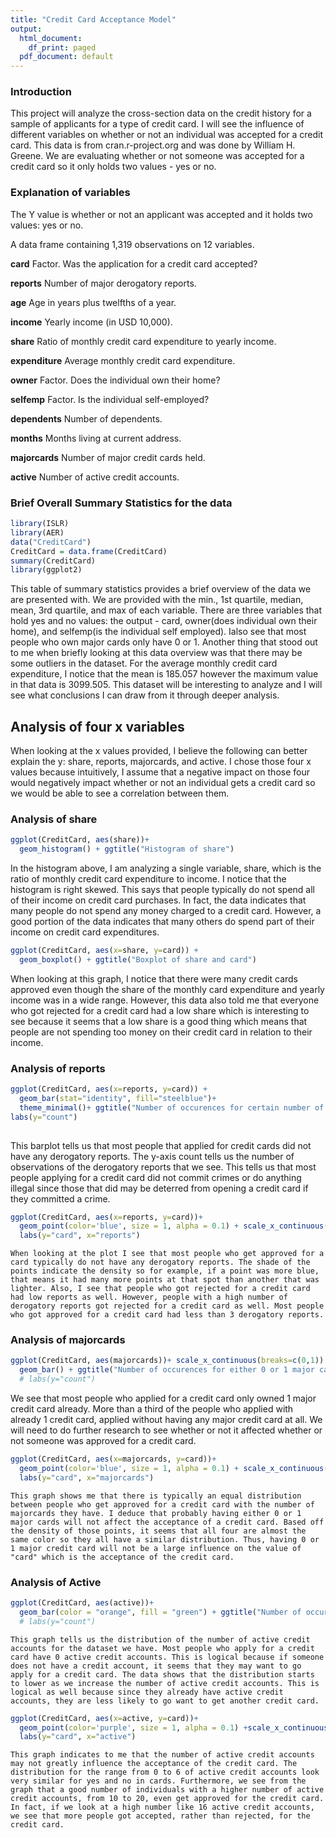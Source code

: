 ```yaml
---
title: "Credit Card Acceptance Model"
output:
  html_document:
    df_print: paged
  pdf_document: default
---
```


<h3> Introduction </h3>
This project will analyze the cross-section data on the credit history for a sample of applicants for a type of credit card. I will see the influence of different variables on whether or not an individual was accepted for a credit card. This data is from cran.r-project.org and was done by William H. Greene. We are evaluating whether or not someone was accepted for a credit card so it only holds two values - yes or no. 

<h3> Explanation of variables </h3>

The Y value is whether or not an applicant was accepted and it holds two values: yes or no. 

A data frame containing 1,319 observations on 12 variables.

**card** Factor. Was the application for a credit card accepted? 

**reports** Number of major derogatory reports.

**age** Age in years plus twelfths of a year.

**income** Yearly income (in USD 10,000).

**share** Ratio of monthly credit card expenditure to yearly income. 

**expenditure** Average monthly credit card expenditure.

**owner** Factor. Does the individual own their home?

**selfemp** Factor. Is the individual self-employed?

**dependents** Number of dependents.

**months** Months living at current address. 

**majorcards** Number of major credit cards held. 

**active** Number of active credit accounts.

<h3> Brief Overall Summary Statistics for the data </h3>


```r
library(ISLR)
library(AER)
data("CreditCard")
CreditCard = data.frame(CreditCard)
summary(CreditCard)
library(ggplot2)
```

  This table of summary statistics provides a brief overview of the data we are presented with. We are provided with the min., 1st quartile, median, mean, 3rd quartile, and max of each variable. There are three variables that hold yes and no values: the output - card, owner(does individual own their home), and selfemp(is the individual self employed). Ialso see that most people who own major cards only have 0 or 1. Another thing that stood out to me when briefly looking at this data overview was that there may be some outliers in the dataset. For the average monthly credit card expenditure, I notice that the mean is 185.057 however the maximum value in that data is 3099.505. This dataset will be interesting to analyze and I will see what conclusions I can draw from it through deeper analysis. 
  
  
<h2> Analysis of four x variables</h3>

  When looking at the x values provided, I believe the following can better explain the y: share, reports, majorcards, and active. I chose those four x values because intuitively, I assume that a negative impact on those four would negatively impact whether or not an individual gets a credit card so we would be able to see a correlation between them. 

<h3> Analysis of share</h3>

```r
ggplot(CreditCard, aes(share))+ 
  geom_histogram() + ggtitle("Histogram of share")
```

  In the histogram above, I am analyzing a single variable, share, which is the ratio of monthly credit card expenditure to income. I notice that the histogram is right skewed. This says that people typically do not spend all of their income on credit card purchases. In fact, the data indicates that many people do not spend any money charged to a credit card. However, a good portion of the data indicates that many others do spend part of their income on credit card expenditures.

```r
ggplot(CreditCard, aes(x=share, y=card)) + 
  geom_boxplot() + ggtitle("Boxplot of share and card")
```
  
  When looking at this graph, I notice that there were many credit cards approved even though the share of the monthly card expenditure and yearly income was in a wide range. However, this data also told me that everyone who got rejected for a credit card had a low share which is interesting to see because it seems that a low share is a good thing which means that people are not spending too money on their credit card in relation to their income. 
  
<h3>Analysis of reports</h3>

```r
ggplot(CreditCard, aes(x=reports, y=card)) +
  geom_bar(stat="identity", fill="steelblue")+
  theme_minimal()+ ggtitle("Number of occurences for certain number of derogatory reports")
labs(y="count")
  
```

  This barplot tells us that most people that applied for credit cards did not have any derogatory reports. The y-axis count tells us the number of observations of the derogatory reports that we see. This tells us that most people applying for a credit card did not commit crimes or do anything illegal since those that did may be deterred from opening a credit card if they committed a crime. 
  
```r
ggplot(CreditCard, aes(x=reports, y=card))+ 
  geom_point(color='blue', size = 1, alpha = 0.1) + scale_x_continuous(breaks = seq(0, 14, by = 1)) +
  labs(y="card", x="reports")
```
    When looking at the plot I see that most people who get approved for a card typically do not have any derogatory reports. The shade of the points indicate the density so for example, if a point was more blue, that means it had many more points at that spot than another that was lighter. Also, I see that people who got rejected for a credit card had low reports as well. However, people with a high number of derogatory reports got rejected for a credit card as well. Most people who got approved for a credit card had less than 3 derogatory reports. 
    
<h3> Analysis of majorcards</h3>

```r
ggplot(CreditCard, aes(majorcards))+ scale_x_continuous(breaks=c(0,1)) +
  geom_bar() + ggtitle("Number of occurences for either 0 or 1 major card")
  # labs(y="count")
```
We see that most people who applied for a credit card only owned 1 major credit card already. More than a third of the people who applied with already 1 credit card, applied without having any major credit card at all. We will need to do further research to see whether or not it affected whether or not someone was approved for a credit card. 

```r
ggplot(CreditCard, aes(x=majorcards, y=card))+ 
  geom_point(color='blue', size = 1, alpha = 0.1) + scale_x_continuous(breaks=c(0,1))
  labs(y="card", x="majorcards")
```
    This graph shows me that there is typically an equal distribution between people who get approved for a credit card with the number of majorcards they have. I deduce that probably having either 0 or 1 major cards will not affect the acceptance of a credit card. Based off the density of those points, it seems that all four are almost the same color so they all have a similar distribution. Thus, having 0 or 1 major credit card will not be a large influence on the value of "card" which is the acceptance of the credit card. 
    
<h3> Analysis of Active </h3>

```r
ggplot(CreditCard, aes(active))+ 
  geom_bar(color = "orange", fill = "green") + ggtitle("Number of occurrences for values of the number of active credit accounts")
  # labs(y="count")
```
    This graph tells us the distribution of the number of active credit accounts for the dataset we have. Most people who apply for a credit card have 0 active credit accounts. This is logical because if someone does not have a credit account, it seems that they may want to go apply for a credit card. The data shows that the distribution starts to lower as we increase the number of active credit accounts. This is logical as well because since they already have active credit accounts, they are less likely to go want to get another credit card. 
    
```r
ggplot(CreditCard, aes(x=active, y=card))+ 
  geom_point(color='purple', size = 1, alpha = 0.1) +scale_x_continuous(breaks = seq(0, 46, by = 2)) +
  labs(y="card", x="active")
```
    This graph indicates to me that the number of active credit accounts may not greatly influence the acceptance of the credit card. The distribution for the range from 0 to 6 of active credit accounts look very similar for yes and no in cards. Furthermore, we see from the graph that a good number of individuals with a higher number of active credit accounts, from 10 to 20, even get approved for the credit card. In fact, if we look at a high number like 16 active credit accounts, we see that more people got accepted, rather than rejected, for the credit card. 